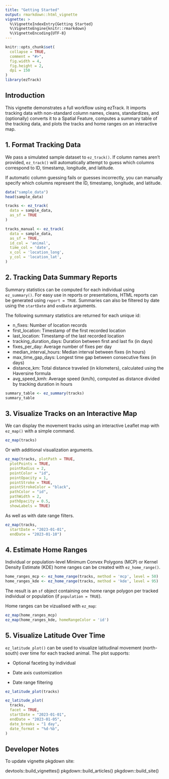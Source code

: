 ```yaml
---
title: "Getting Started"
output: rmarkdown::html_vignette
vignette: >
  %\VignetteIndexEntry{Getting Started}
  %\VignetteEngine{knitr::rmarkdown}
  %\VignetteEncoding{UTF-8}
---
```


```r
knitr::opts_chunk$set(
  collapse = TRUE,
  comment = "#>",
  fig.width = 4,
  fig.height = 2,
  dpi = 150
)
library(ezTrack)
```

## Introduction

This vignette demonstrates a full workflow using ezTrack. It imports tracking data with non-standard column names, cleans, standardizes, and (optionally) converts it to a Spatial Feature, computes a summary table of the tracking data, and plots the tracks and home ranges on an interactive map.

## 1. Format Tracking Data

We pass a simulated sample dataset to `ez_track()`. If column names aren't provided, `ez_track()` will automatically attempt to guess which columns correspond to ID, timestamp, longitude, and latitude.

If automatic column guessing fails or guesses incorrectly, you can manually specify which columns represent the ID, timestamp, longitude, and latitude.

```r
data("sample_data")
head(sample_data)

tracks <- ez_track(
  data = sample_data,
  as_sf = TRUE
)

tracks_manual <- ez_track(
  data = sample_data,
  as_sf = TRUE,
  id_col = 'animal',
  time_col = 'date',
  x_col = 'location_long',
  y_col = 'location_lat',
)
```

## 2. Tracking Data Summary Reports

Summary statistics can be computed for each individual using `ez_summary()`. For easy use in reports or presentations, HTML reports can be generated using `report = TRUE`. Summaries can also be filtered by date using the `startDate` and `endDate` arguments.

The following summary statistics are returned for each unique id:

-   n_fixes: Number of location records\
-   first_location: Timestamp of the first recorded location\
-   last_location: Timestamp of the last recorded location\
-   tracking_duration_days: Duration between first and last fix (in days)\
-   fixes_per_day: Average number of fixes per day\
-   median_interval_hours: Median interval between fixes (in hours)\
-   max_time_gap_days: Longest time gap between consecutive fixes (in days)\
-   distance_km: Total distance traveled (in kilometers), calculated using the Haversine formula\
-   avg_speed_kmh: Average speed (km/h), computed as distance divided by tracking duration in hours

```r
summary_table <- ez_summary(tracks)
summary_table
```

## 3. Visualize Tracks on an Interactive Map

We can display the movement tracks using an interactive Leaflet map with `ez_map()` with a simple command.

```r
ez_map(tracks)
```

Or with additional visualization arguments.

```r
ez_map(tracks, plotPath = TRUE,
  plotPoints = TRUE,
  pointRadius = 2,
  pointColor = "id",
  pointOpacity = 1,
  pointStroke = TRUE,
  pointStrokeColor = "black",
  pathColor = "id",
  pathWidth = 2,
  pathOpacity = 0.5,
  showLabels = TRUE)

```

As well as with date range filters.

```r
ez_map(tracks,
  startDate = "2023-01-01",
  endDate = "2023-01-10")

```

## 4. Estimate Home Ranges

Individual or population-level Minimum Convex Polygons (MCP) or Kernel Density Estimate (KDE) home ranges can be created with `ez_home_range()`.

```r
home_ranges_mcp <- ez_home_range(tracks, method = 'mcp', level = 50)
home_ranges_kde <- ez_home_range(tracks, method = 'kde', level = 95)

```

The result is an `sf` object containing one home range polygon per tracked individual or population (if `population = TRUE`).

Home ranges can be vizualised with `ez_map`:

```r
ez_map(home_ranges_mcp)
ez_map(home_ranges_kde, homeRangeColor = 'id')
```
## 5. Visualize Latitude Over Time

`ez_latitude_plot()` can be used to visualize latitudinal movement (north-south) over time for each tracked animal. The plot supports:

- Optional faceting by individual

- Date axis customization

- Date range filtering

```r
ez_latitude_plot(tracks)

ez_latitude_plot(
  tracks,
  facet = TRUE,
  startDate = "2023-01-01",
  endDate = "2023-01-05",
  date_breaks = "1 day",
  date_format = "%d-%b",
)


```

## Developer Notes

To update vignette pkgdown site:

devtools::build_vignettes()
pkgdown::build_articles()
pkgdown::build_site()

